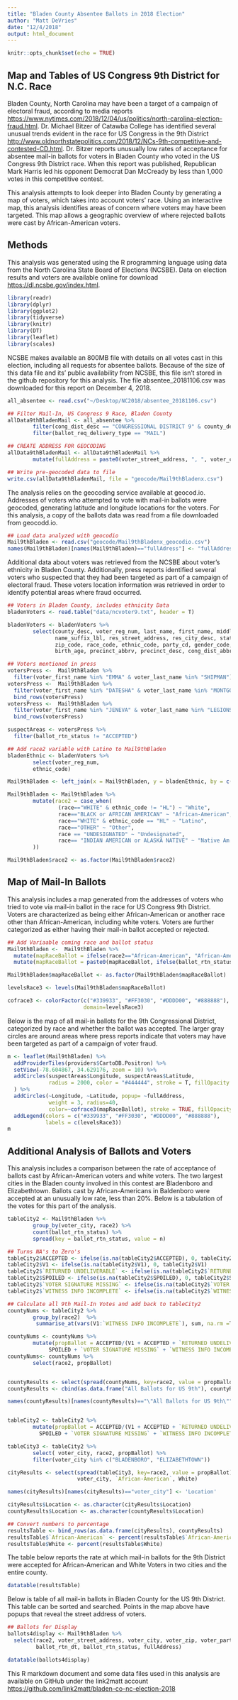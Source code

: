 ```yaml
---
title: "Bladen County Absentee Ballots in 2018 Election"
author: "Matt DeVries"
date: "12/4/2018"
output: html_document
---
```


```r
knitr::opts_chunk$set(echo = TRUE)
```

## Map and Tables of US Congress 9th District for N.C. Race

Bladen County, North Carolina may have been a target of a campaign of electoral fraud, according to media reports <https://www.nytimes.com/2018/12/04/us/politics/north-carolina-election-fraud.html>. 
Dr. Michael Bitzer of Catawba College has identified several unusual trends evident in the race for US Congress in the 9th District <http://www.oldnorthstatepolitics.com/2018/12/NCs-9th-competitive-and-contested-CD.html>.  Dr. Bitzer reports unusually low rates of acceptance for absentee mail-in ballots for voters in Bladen County who voted in the US Congress 9th District race. When this report was published, Republican Mark Harris led his opponent Democrat Dan McCready by less than 1,000 votes in this competitive contest. 

This analysis attempts to look deeper into Bladen County by generating a map of voters, which takes into account voters' race. Using an interactive map, this analysis identifies areas of concern where voters may have been targeted.  This map allows a geographic overview of where rejected ballots were cast by African-American voters.

## Methods
This analysis was generated using the R programming language using data from the North Carolina State Board of Elections (NCSBE).  Data on election results and voters are available online for download <https://dl.ncsbe.gov/index.html>.
```r
library(readr)
library(dplyr)
library(ggplot2)
library(tidyverse)
library(knitr)
library(DT)
library(leaflet)
library(scales)
```


NCSBE makes available an 800MB file with details on all votes cast in this election, including all requests for absentee ballots.  Because of the size of this data file and its' public availability from NCSBE, this file isn't stored in the github repository for this analysis.  The file absentee_20181106.csv was downloaded for this report on December 4, 2018.

```r
all_absentee <- read.csv("~/Desktop/NC2018/absentee_20181106.csv")

## Filter Mail-In, US Congress 9 Race, Bladen County
allData9thBladenMail <- all_absentee %>% 
        filter(cong_dist_desc == "CONGRESSIONAL DISTRICT 9" & county_desc == "BLADEN") %>% 
        filter(ballot_req_delivery_type == "MAIL")

## CREATE ADDRESS FOR GEOCODING
allData9thBladenMail <- allData9thBladenMail %>% 
        mutate(fullAddress = paste0(voter_street_address, ", ", voter_city, ", NC ", voter_zip))

## Write pre-geocoded data to file
write.csv(allData9thBladenMail, file = "geocode/Mail9thBladenx.csv")
```

The analysis relies on the geocoding service available at geocod.io.  Addresses of voters who attempted to vote with mail-in ballots were geocoded, generating latitude and longitude locations for the voters.  For this analysis, a copy of the ballots data was read from a file downloaded from geocodd.io.

```r
## Load data analyzed with geocodio
Mail9thBladen <- read.csv("geocode/Mail9thBladenx_geocodio.csv")
names(Mail9thBladen)[names(Mail9thBladen)=="fullAdress"] <- "fullAddress"
```


Additional data about voters was retrieved from the NCSBE about voter's ethnicity in Bladen County.  Additionally, press reports identified several voters who suspected that they had been targeted as part of a campaign of electoral fraud.  These voters location information was retrieved in order to identify potential areas where fraud occurred.
```r
## Voters in Bladen County, includes ethnicity Data
bladenVoters <- read.table("data/ncvoter9.txt", header = T)

bladenVoters <- bladenVoters %>% 
        select(county_desc, voter_reg_num, last_name, first_name, middle_name,
               name_suffix_lbl, res_street_address, res_city_desc, state_cd,
               zip_code, race_code, ethnic_code, party_cd, gender_code,
               birth_age, precinct_abbrv, precinct_desc, cong_dist_abbrv)

## Voters mentioned in press
votersPress <-  Mail9thBladen %>% 
  filter(voter_first_name %in% "EMMA" & voter_last_name %in% "SHIPMAN") 
votersPress <-  Mail9thBladen %>% 
  filter(voter_first_name %in% "DATESHA" & voter_last_name %in% "MONTGOMERY") %>% 
  bind_rows(votersPress)
votersPress <-  Mail9thBladen %>% 
  filter(voter_first_name %in% "JENEVA" & voter_last_name %in% "LEGIONS") %>% 
  bind_rows(votersPress)

suspectAreas <- votersPress %>% 
  filter(ballot_rtn_status != "ACCEPTED")

## Add race2 variable with Latino to Mail9thBladen
bladenEthnic <- bladenVoters %>% 
        select(voter_reg_num,
        ethnic_code)

Mail9thBladen <- left_join(x = Mail9thBladen, y = bladenEthnic, by = c("voter_reg_num", "voter_reg_num"))

Mail9thBladen <- Mail9thBladen %>% 
        mutate(race2 = case_when(
                (race=="WHITE" & ethnic_code != "HL") ~ "White",
                race=="BLACK or AFRICAN AMERICAN" ~ "African-American",
                race=="WHITE" & ethnic_code == "HL" ~ "Latino",
                race=="OTHER" ~ "Other",
                race == "UNDESIGNATED" ~ "Undesignated",
                race== "INDIAN AMERICAN or ALASKA NATIVE" ~ "Native Am."
        ))

Mail9thBladen$race2 <- as.factor(Mail9thBladen$race2)
```

## Map of Mail-In Ballots
This analysis includes a map generated from the addresses of voters who tried to vote via mail-in ballot in the race for US Congress 9th District.  Voters are characterized as being either African-American or another race other than African-American, including white voters.  Voters are further categorized as either having their mail-in ballot accepted or rejected.  

```r
## Add Variaable coming race and ballot status
Mail9thBladen <-  Mail9thBladen %>% 
  mutate(mapRaceBallot = ifelse(race2=="African-American", "African-American ", "Other Race ")) %>% 
  mutate(mapRaceBallot = paste0(mapRaceBallot, ifelse(ballot_rtn_status=="ACCEPTED", "Accepted", "Rejected")))

Mail9thBladen$mapRaceBallot <- as.factor(Mail9thBladen$mapRaceBallot)

levelsRace3 <- levels(Mail9thBladen$mapRaceBallot)

cofrace3 <- colorFactor(c("#339933", "#FF3030", "#DDDD00", "#888888"), 
                        domain=levelsRace3)
```

Below is the map of all mail-in ballots for the 9th Congressional District, categorized by race and whether the ballot was accepted. The larger gray circles are around areas where press reports indicate that voters may have been targeted as part of a campaign of voter fraud. 
```r
m <- leaflet(Mail9thBladen) %>% 
  addProviderTiles(providers$CartoDB.Positron) %>% 
  setView(-78.604867, 34.629176, zoom = 10) %>% 
  addCircles(suspectAreas$Longitude, suspectAreas$Latitude,
             radius = 2000, color = "#444444", stroke = T, fillOpacity = 0.1
  ) %>% 
  addCircles(~Longitude, ~Latitude, popup= ~fullAddress,
             weight = 3, radius=40, 
             color=~cofrace3(mapRaceBallot), stroke = TRUE, fillOpacity = 0.3) %>% 
  addLegend(colors = c("#339933", "#FF3030", "#DDDD00", "#888888"), 
            labels = c(levelsRace3))
m
```

## Additional Analysis of Ballots and Voters

This analysis includes a comparison between the rate of acceptance of ballots cast by African-American voters and white voters.  The two largest cities in the Bladen county involved in this contest are Bladenboro and Elizabethtown.  Ballots cast by African-Americans in Baldenboro were accepted at an unusually low rate, less than 20%.  Below is a tabulation of the votes for this part of the analysis.

```r
tableCity2 <- Mail9thBladen %>% 
        group_by(voter_city, race2) %>% 
        count(ballot_rtn_status) %>% 
        spread(key = ballot_rtn_status, value = n)

## Turns NA's to Zero's
tableCity2$ACCEPTED <- ifelse(is.na(tableCity2$ACCEPTED), 0, tableCity2$ACCEPTED)
tableCity2$V1 <- ifelse(is.na(tableCity2$V1), 0, tableCity2$V1)
tableCity2$`RETURNED UNDELIVERABLE` <- ifelse(is.na(tableCity2$`RETURNED UNDELIVERABLE`), 0, tableCity2$`RETURNED UNDELIVERABLE`)
tableCity2$SPOILED <- ifelse(is.na(tableCity2$SPOILED), 0, tableCity2$SPOILED)
tableCity2$`VOTER SIGNATURE MISSING` <- ifelse(is.na(tableCity2$`VOTER SIGNATURE MISSING`), 0, tableCity2$`VOTER SIGNATURE MISSING`)
tableCity2$`WITNESS INFO INCOMPLETE` <- ifelse(is.na(tableCity2$`WITNESS INFO INCOMPLETE`), 0, tableCity2$`WITNESS INFO INCOMPLETE`)

## Calculate all 9th Mail-In Votes and add back to tableCity2
countyNums <- tableCity2 %>% 
        group_by(race2)  %>% 
         summarise_at(vars(V1:`WITNESS INFO INCOMPLETE`), sum, na.rm =T) 

countyNums <- countyNums %>% 
        mutate(propBallot = ACCEPTED/(V1 + ACCEPTED + `RETURNED UNDELIVERABLE` + 
             SPOILED + `VOTER SIGNATURE MISSING` + `WITNESS INFO INCOMPLETE`))
countyNums<- countyNums %>% 
        select(race2, propBallot)


countyResults <- select(spread(countyNums, key=race2, value = propBallot), `African-American`, White)
countyResults <- cbind(as.data.frame("All Ballots for US 9th"), countyResults)

names(countyResults)[names(countyResults)=="\"All Ballots for US 9th\""] <- 'Location'


tableCity2 <- tableCity2 %>% 
        mutate(propBallot = ACCEPTED/(V1 + ACCEPTED + `RETURNED UNDELIVERABLE` + 
          SPOILED + `VOTER SIGNATURE MISSING` + `WITNESS INFO INCOMPLETE`))

tableCity3 <- tableCity2 %>% 
        select( voter_city, race2, propBallot) %>% 
        filter(voter_city %in% c("BLADENBORO", "ELIZABETHTOWN"))

cityResults <- select(spread(tableCity3, key=race2, value = propBallot), 
                      voter_city, `African-American`, White)

names(cityResults)[names(cityResults)=="voter_city"] <- 'Location'

cityResults$Location <- as.character(cityResults$Location)
countyResults$Location <- as.character(countyResults$Location)

## Convert numbers to percentage
resultsTable <- bind_rows(as.data.frame(cityResults), countyResults)
resultsTable$`African-American` <- percent(resultsTable$`African-American`)
resultsTable$White <- percent(resultsTable$White)
```

The table below reports the rate at which mail-in ballots for the 9th District were accepted for African-American and White Voters in two cities and the entire county.
```r
datatable(resultsTable)

```

Below is table of all mail-in ballots in Bladen County for the US 9th District.  This table can be sorted and searched.  Points in the map above have popups that reveal the street address of voters.

```r
## Ballots for Display
ballots4display <- Mail9thBladen %>% 
  select(race2, voter_street_address, voter_city, voter_zip, voter_party_code, ballot_req_dt,
         ballot_rtn_dt, ballot_rtn_status, fullAddress)

datatable(ballots4display)

```


This R markdown document and some data files used in this analysis are available on GitHub under the link2matt account <https://github.com/link2matt/bladen-co-nc-election-2018>
